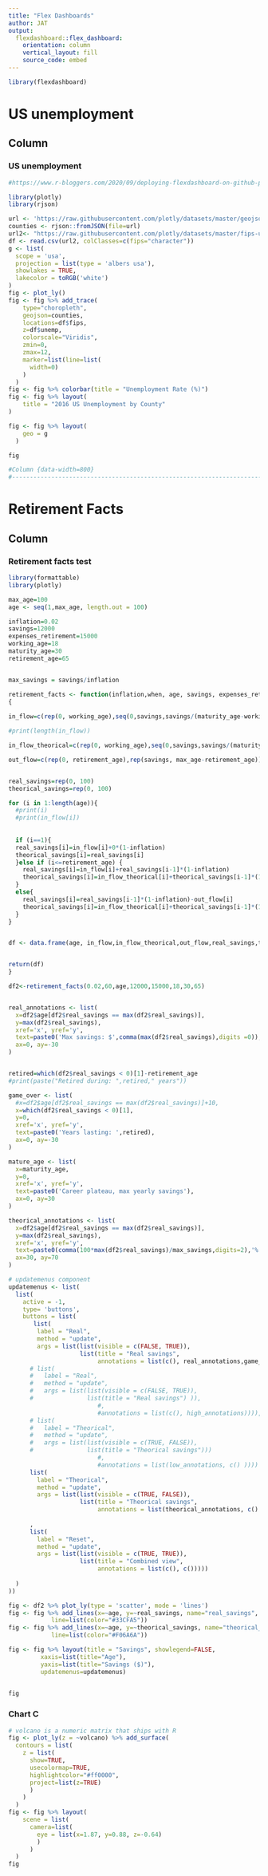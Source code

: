 ---
title: "Flex Dashboards"
author: JAT
output: 
  flexdashboard::flex_dashboard:
    orientation: column
    vertical_layout: fill
    source_code: embed
---

```{r setup, include=FALSE}
library(flexdashboard)
```


US unemployment
=======================================================================
Column {data-width=500}
-----------------------------------------------------------------------

### US unemployment

```{r}

#https://www.r-bloggers.com/2020/09/deploying-flexdashboard-on-github-pages/

library(plotly)
library(rjson)

url <- 'https://raw.githubusercontent.com/plotly/datasets/master/geojson-counties-fips.json'
counties <- rjson::fromJSON(file=url)
url2<- "https://raw.githubusercontent.com/plotly/datasets/master/fips-unemp-16.csv"
df <- read.csv(url2, colClasses=c(fips="character"))
g <- list(
  scope = 'usa',
  projection = list(type = 'albers usa'),
  showlakes = TRUE,
  lakecolor = toRGB('white')
)
fig <- plot_ly()
fig <- fig %>% add_trace(
    type="choropleth",
    geojson=counties,
    locations=df$fips,
    z=df$unemp,
    colorscale="Viridis",
    zmin=0,
    zmax=12,
    marker=list(line=list(
      width=0)
    )
  )
fig <- fig %>% colorbar(title = "Unemployment Rate (%)")
fig <- fig %>% layout(
    title = "2016 US Unemployment by County"
)

fig <- fig %>% layout(
    geo = g
  )

fig

#Column {data-width=800}
#-----------------------------------------------------------------------

```



Retirement Facts
=======================================================================

Column {.tabset data-width=400}
-----------------------------------------------------------------------

### Retirement facts test


```{r}


library(formattable)
library(plotly)

max_age=100
age <- seq(1,max_age, length.out = 100)

inflation=0.02
savings=12000
expenses_retirement=15000
working_age=18
maturity_age=30
retirement_age=65


max_savings = savings/inflation

retirement_facts <- function(inflation,when, age, savings, expenses_retirement,working_age, maturity_age, retirement_age)
{
  
in_flow=c(rep(0, working_age),seq(0,savings,savings/(maturity_age-working_age-1)),rep(savings, retirement_age-maturity_age),rep(0, max_age-retirement_age))

#print(length(in_flow))

in_flow_theorical=c(rep(0, working_age),seq(0,savings,savings/(maturity_age-working_age-1)),rep(savings, max_age-maturity_age))

out_flow=c(rep(0, retirement_age),rep(savings, max_age-retirement_age))


real_savings=rep(0, 100)
theorical_savings=rep(0, 100)

for (i in 1:length(age)){
  #print(i)
  #print(in_flow[i])
  
  
  if (i==1){
  real_savings[i]=in_flow[i]+0*(1-inflation)
  theorical_savings[i]=real_savings[i]
  }else if (i<=retirement_age) {
    real_savings[i]=in_flow[i]+real_savings[i-1]*(1-inflation)
    theorical_savings[i]=in_flow_theorical[i]+theorical_savings[i-1]*(1-inflation)
  }
  else{
    real_savings[i]=real_savings[i-1]*(1-inflation)-out_flow[i]
    theorical_savings[i]=in_flow_theorical[i]+theorical_savings[i-1]*(1-inflation)
  }
}


df <- data.frame(age, in_flow,in_flow_theorical,out_flow,real_savings,theorical_savings)


return(df)
}

df2<-retirement_facts(0.02,60,age,12000,15000,18,30,65)


real_annotations <- list(
  x=df2$age[df2$real_savings == max(df2$real_savings)], 
  y=max(df2$real_savings),
  xref='x', yref='y',
  text=paste0('Max savings: $',comma(max(df2$real_savings),digits =0)),
  ax=0, ay=-30
)


retired=which(df2$real_savings < 0)[1]-retirement_age
#print(paste("Retired during: ",retired," years"))

game_over <- list(
  #x=df2$age[df2$real_savings == max(df2$real_savings)]+10, 
  x=which(df2$real_savings < 0)[1],
  y=0,
  xref='x', yref='y',
  text=paste0('Years lasting: ',retired),
  ax=0, ay=-30
)

mature_age <- list(
  x=maturity_age,
  y=0,
  xref='x', yref='y',
  text=paste0('Career plateau, max yearly savings'),
  ax=0, ay=30
)

theorical_annotations <- list(
  x=df2$age[df2$real_savings == max(df2$real_savings)], 
  y=max(df2$real_savings),
  xref='x', yref='y',
  text=paste0(comma(100*max(df2$real_savings)/max_savings,digits=2),'% of theorical max'),
  ax=30, ay=70
)

# updatemenus component
updatemenus <- list(
  list(
    active = -1,
    type= 'buttons',
    buttons = list(
       list(
        label = "Real",
        method = "update",
        args = list(list(visible = c(FALSE, TRUE)),
                    list(title = "Real savings",
                         annotations = list(c(), real_annotations,game_over,mature_age)))),
      # list(
      #   label = "Real",
      #   method = "update",
      #   args = list(list(visible = c(FALSE, TRUE)),
      #               list(title = "Real savings") )),
                         #,
                         #annotations = list(c(), high_annotations)))),
      # list(
      #   label = "Theorical",
      #   method = "update",
      #   args = list(list(visible = c(TRUE, FALSE)),
      #               list(title = "Theorical savings")))
                         #,
                         #annotations = list(low_annotations, c() ))))
      list(
        label = "Theorical",
        method = "update",
        args = list(list(visible = c(TRUE, FALSE)),
                    list(title = "Theorical savings",
                         annotations = list(theorical_annotations, c() ))))
      
      ,
      list(
        label = "Reset",
        method = "update",
        args = list(list(visible = c(TRUE, TRUE)),
                    list(title = "Combined view",
                         annotations = list(c(), c()))))
   
  )
))

fig <- df2 %>% plot_ly(type = 'scatter', mode = 'lines') 
fig <- fig %>% add_lines(x=~age, y=~real_savings, name="real_savings",
            line=list(color="#33CFA5")) 
fig <- fig %>% add_lines(x=~age, y=~theorical_savings, name="theorical_savings",
            line=list(color="#F06A6A")) 

fig <- fig %>% layout(title = "Savings", showlegend=FALSE,
         xaxis=list(title="Age"),
         yaxis=list(title="Savings ($)"),
         updatemenus=updatemenus)
          

fig


```

### Chart C

```{r}
# volcano is a numeric matrix that ships with R
fig <- plot_ly(z = ~volcano) %>% add_surface(
  contours = list(
    z = list(
      show=TRUE,
      usecolormap=TRUE,
      highlightcolor="#ff0000",
      project=list(z=TRUE)
      )
    )
  )
fig <- fig %>% layout(
    scene = list(
      camera=list(
        eye = list(x=1.87, y=0.88, z=-0.64)
        )
      )
  )
fig
```